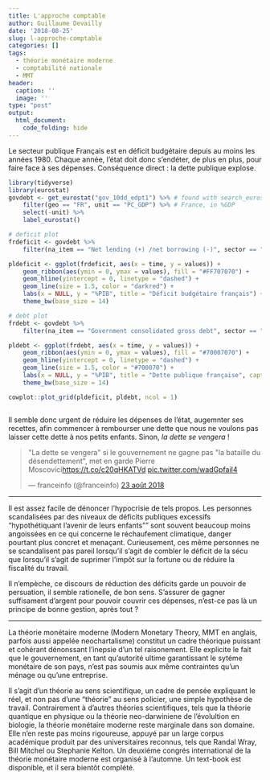 ```yaml
---
title: L'approche comptable
author: Guillaume Devailly
date: '2018-08-25'
slug: l-approche-comptable
categories: []
tags:
  - théorie monétaire moderne
  - comptabilité nationale
  - MMT
header:
  caption: ''
  image: ''
type: "post"
output: 
  html_document:
    code_folding: hide
---
```


Le secteur publique Français est en déficit budgétaire depuis au moins les années 1980.
Chaque année, l'état doit donc s'endéter, de plus en plus, pour faire face à ses dépenses.
Conséquence direct : la dette publique explose.

```r
library(tidyverse)
library(eurostat)
govdebt <- get_eurostat("gov_10dd_edpt1") %>% # found with search_eurostat("deficit")
    filter(geo == "FR", unit == "PC_GDP") %>% # France, in %GDP 
    select(-unit) %>%
    label_eurostat()

# deficit plot
frdeficit <- govdebt %>%
    filter(na_item == "Net lending (+) /net borrowing (-)", sector == "General government")

pldeficit <- ggplot(frdeficit, aes(x = time, y = values)) +
    geom_ribbon(aes(ymin = 0, ymax = values), fill = "#FF707070") +
    geom_hline(yintercept = 0, linetype = "dashed") +
    geom_line(size = 1.5, color = "darkred") +
    labs(x = NULL, y = "%PIB", title = "Déficit budgétaire français") +
    theme_bw(base_size = 14)

# debt plot
frdebt <- govdebt %>%
    filter(na_item == "Government consolidated gross debt", sector == "General government")

pldebt <- ggplot(frdebt, aes(x = time, y = values)) +
    geom_ribbon(aes(ymin = 0, ymax = values), fill = "#70007070") +
    geom_hline(yintercept = 0, linetype = "dashed") +
    geom_line(size = 1.5, color = "#700070") +
    labs(x = NULL, y = "%PIB", title = "Dette publique française", caption = "Données eurostat") +
    theme_bw(base_size = 14)

cowplot::plot_grid(pldeficit, pldebt, ncol = 1)
```

```r
```

Il semble donc urgent de réduire les dépenses de l'état, augemnter ses recettes,
afin commencer à rembourser une dette que nous ne voulons pas laisser cette dette à nos petits enfants.
Sinon, *la dette se vengera* !

<blockquote class="twitter-tweet" data-lang="fr"><p lang="fr" dir="ltr">&quot;La dette se vengera&quot; si le gouvernement ne gagne pas &quot;la bataille du désendettement&quot;, met en garde Pierre Moscovici<a href="https://t.co/c20qHKATVd">https://t.co/c20qHKATVd</a> <a href="https://t.co/wadGpfaiI4">pic.twitter.com/wadGpfaiI4</a></p>&mdash; franceinfo (@franceinfo) <a href="https://twitter.com/franceinfo/status/1032568130403479553?ref_src=twsrc%5Etfw">23 août 2018</a></blockquote>
<script async src="https://platform.twitter.com/widgets.js" charset="utf-8"></script>

---

Il est assez facile de dénoncer l'hypocrisie de tels propos. Les personnes scandalisées par des niveaux de
déficits publiques excessifs "hypothétiquant l'avenir de leurs enfants"" sont souvent beaucoup moins angoissées
en ce qui concerne le réchaufement climatique, danger pourtant plus concret et menaçant.
Curieusement, ces même personnes ne se scandalisent pas pareil lorsqu'il s'agit de combler
le déficit de la sécu que lorsqu'il s'agit de suprimer l'impôt sur la fortune ou de réduire la fiscalité du travail.

Il n'empèche, ce discours de réduction des déficits garde un pouvoir de persuation, il semble rationelle, de bon sens.
S'assurer de gagner suffisament d'argent pour pouvoir couvrir ces dépenses, n'est-ce pas là un principe de bonne gestion, après tout ?

---

La théorie monétaire moderne (Modern Monetary Theory, MMT en anglais, parfois aussi appelée neochartalisme) constitut un cadre
théorique puissant et cohérant dénonssant l'inepsie d'un tel raisonement. Elle explicite le fait que le gouvernement, 
en tant qu'autorité ultime garantissant le sytéme monétaire de son pays, n'est pas soumis aux même contraintes qu'un ménage ou qu'une entreprise.

Il s'agit d'un théorie au sens scientifique, un cadre de pensée expliquant le réel, et non pas d'une "théorie" au sens policier, une simple
hypothèse de travail. Contrairement à d'autres théories scientifiques, tels que la théorie quantique en physique ou la théorie neo-darwiniene
de l'évolultion en biologie, la théorie monétaire moderne reste marginale dans son domaine. Elle n'en reste pas moins rigoureuse, appuyé par
un large corpus académique produit par des universitaires reconnus, tels que Randal Wray, Bill Mitchel ou Stephanie Kelton.
Un deuxiéme congrés international de la théorie monétaire moderne est organisé à l'automne. Un text-book est disponible, et il sera bientôt
complété.



